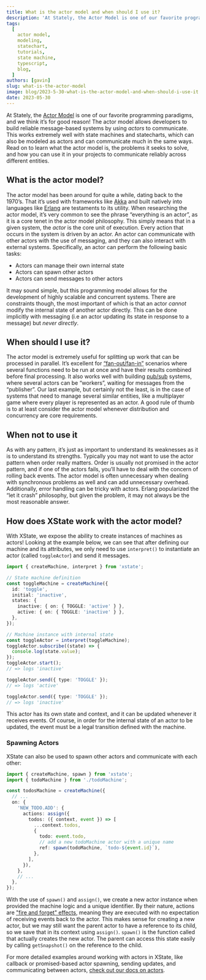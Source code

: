 ```yaml
---
title: What is the actor model and when should I use it?
description: 'At Stately, the Actor Model is one of our favorite programming paradigms, and we think it’s for good reason!'
tags:
  [
    actor model,
    modeling,
    statechart,
    tutorials,
    state machine,
    typescript,
    blog,
  ]
authors: [gavin]
slug: what-is-the-actor-model
image: blog/2023-5-30-what-is-the-actor-model-and-when-should-i-use-it.png
date: 2023-05-30
---
```


At Stately, the [Actor Model](https://en.wikipedia.org/wiki/Actor_model) is one of our favorite programming paradigms, and we think it’s for good reason! The actor model allows developers to build reliable message-based systems by using _actors_ to communicate. This works extremely well with state machines and statecharts, which can also be modeled as actors and can communicate much in the same ways. Read on to learn what the actor model is, the problems it seeks to solve, and how you can use it in your projects to communicate reliably across different entities.<!--truncate-->

## What is the actor model?

The actor model has been around for quite a while, dating back to the 1970’s. That it’s used with frameworks like [Akka](https://akka.io/) and built natively into languages like [Erlang](https://www.erlang.org/) are testaments to its utility. When researching the actor model, it’s very common to see the phrase “everything is an actor”, as it is a core tenet in the actor model philosophy. This simply means that in a given system, the _actor_ is the core unit of execution. Every action that occurs in the system is driven by an actor. An actor can communicate with other actors with the use of messaging, and they can also interact with external systems. Specifically, an actor can perform the following basic tasks:

- Actors can manage their own internal state
- Actors can spawn other actors
- Actors can send messages to other actors

It may sound simple, but this programming model allows for the development of highly scalable and concurrent systems. There are constraints though, the most important of which is that an actor _cannot_ modify the internal state of another actor directly. This can be done implicitly with messaging (i.e an actor updating its state in response to a message) but _never directly_.

## When should I use it?

The actor model is extremely useful for splitting up work that can be processed in parallel. It’s excellent for [“fan-out/fan-in”](https://java-design-patterns.com/patterns/fanout-fanin/) scenarios where several functions need to be run at once and have their results combined before final processing. It also works well with building [pub/sub](https://en.wikipedia.org/wiki/Publish%E2%80%93subscribe_pattern) systems, where several actors can be “workers”, waiting for messages from the “publisher”. Our last example, but certainly not the least, is in the case of systems that need to manage several similar entities, like a multiplayer game where every player is represented as an actor. A good rule of thumb is to at least consider the actor model whenever distribution and concurrency are core requirements.

## When not to use it

As with any pattern, it’s just as important to understand its weaknesses as it is to understand its strengths. Typically you may not want to use the actor pattern when order really matters. Order is usually not promised in the actor pattern, and if one of the actors fails, you’ll have to deal with the concern of rolling back events. The actor model is often unnecessary when dealing with synchronous problems as well and can add unnecessary overhead. Additionally, error handling can be tricky with actors. Erlang popularized the “let it crash” philosophy, but given the problem, it may not always be the most reasonable answer.

## How does XState work with the actor model?

With XState, we expose the ability to create instances of machines as actors! Looking at the example below, we can see that after defining our machine and its attributes, we only need to use `interpret()` to instantiate an actor (called `toggleActor`) and send it messages.

```typescript
import { createMachine, interpret } from 'xstate';

// State machine definition
const toggleMachine = createMachine({
  id: 'toggle',
  initial: 'inactive',
  states: {
    inactive: { on: { TOGGLE: 'active' } },
    active: { on: { TOGGLE: 'inactive' } },
  },
});

// Machine instance with internal state
const toggleActor = interpret(toggleMachine);
toggleActor.subscribe((state) => {
  console.log(state.value);
});
toggleActor.start();
// => logs 'inactive'

toggleActor.send({ type: 'TOGGLE' });
// => logs 'active'

toggleActor.send({ type: 'TOGGLE' });
// => logs 'inactive'
```

This actor has its own state and context, and it can be updated whenever it receives events. Of course, in order for the internal state of an actor to be updated, the event must be a legal transition defined with the machine.

### Spawning Actors

XState can also be used to spawn other actors and communicate with each other:

```typescript
import { createMachine, spawn } from 'xstate';
import { todoMachine } from './todoMachine';

const todosMachine = createMachine({
  // ...
  on: {
    'NEW_TODO.ADD': {
      actions: assign({
        todos: ({ context, event }) => [
          ...context.todos,
          {
            todo: event.todo,
            // add a new todoMachine actor with a unique name
            ref: spawn(todoMachine, `todo-${event.id}`),
          },
        ],
      }),
    },
    // ...
  },
});
```

With the use of `spawn()` and `assign()`, we create a new actor instance when provided the machine logic and a unique identifier.
By their nature, actions are ["fire and forget" effects](../docs/xstate/actions), meaning they are executed with no expectation of receiving events back to the actor. This makes sense for creating a new actor, but we may still want the parent actor to have a reference to its child, so we save that in its context using `assign()`. `spawn()` is the function called that actually creates the new actor. The parent can access this state easily by calling `getSnapshot()` on the reference to the child.

For more detailed examples around working with actors in XState, like callback or promised-based actor spawning, sending updates, and communicating between actors, [check out our docs on actors](../docs/actions-and-actors/actors).

